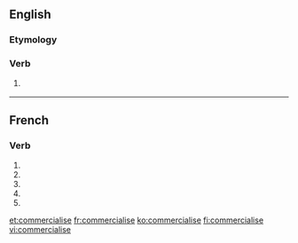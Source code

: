 {{also|commercialisé}}
==English==

===Etymology===
{{suffix|commercial|ise}}

===Verb===
{{en-verb|commercialis|es}}

# {{British spelling}} {{alternative spelling of|commercialize}}

----

==French==

===Verb===
{{fr-verb-form}}

# {{conjugation of|commercialiser||1|s|pres|ind|lang=fr}}
# {{conjugation of|commercialiser||3|s|pres|ind|lang=fr}}
# {{conjugation of|commercialiser||1|s|pres|sub|lang=fr}}
# {{conjugation of|commercialiser||3|s|pres|sub|lang=fr}}
# {{conjugation of|commercialiser||2|s|imp|lang=fr}}

[[et:commercialise]]
[[fr:commercialise]]
[[ko:commercialise]]
[[fi:commercialise]]
[[vi:commercialise]]